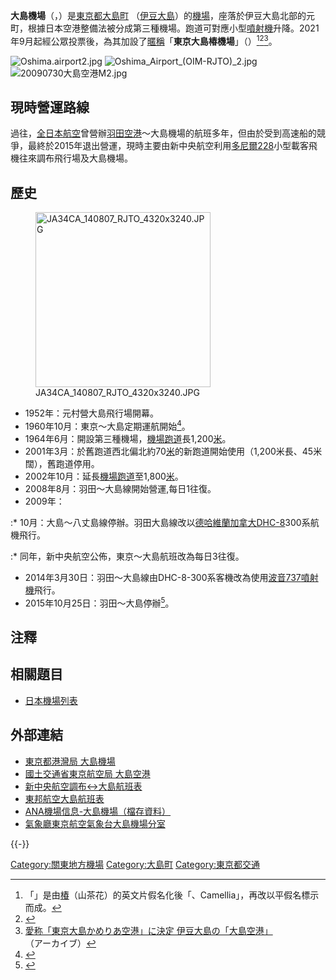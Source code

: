 {{Infobox Airport |
 airport_name = 大島機場<br>Oshima Airport|
 photo = Oshima Airport (OIM-RJTO) 2.jpg |
 type = 商業 |
 run by = [[東京都|東京都]] |
 opened = 1964年6月 |
 city = [[東京都|東京都]][[大島町|大島町]] |
 distance_to_city = |
 elevation = 37.8[[米_(單位)|米]]・124英尺 |
 IATA = OIM |
 ICAO = RJTO |
 coordinates ={{coord|34|46|55|N|139|21|37|E|type:airport}}|
 latd  =  34 | latm  = 46 | lats  = 55 | latNS  = N |
 longd = 139 | longm = 21 | longs = 37 | longEW = E |
 pushpin_map            = Japan |
 pushpin_mapsize        = 250 |
 pushpin_map_caption    = 機場在日本的位置 |
 pushpin_label          = OIM／RJTO |
 pushpin_label_position = right |
 runway1_heading = 03/21 |
 runway1_feet = 5906 |
 runway1_meter = 1800 |
 website =  |
 runway1_surface = 柏油 |
}}
'''大島機場'''（{{jpn|j=大島空港|hg=おおしまくうこう|rm=Ōshima kūkō|f=y}}，{{airport codes|OIM|RJTO}}）是[[東京都|東京都]][[大島町|大島町]] （[[伊豆大島|伊豆大島]]）的[[機場|機場]]，座落於伊豆大島北部的元町，根據日本空港整備法被分成第三種機場。跑道可對應小型[[噴射機|噴射機]]升降。2021年9月起經公眾投票後，為其加設了[[暱稱|暱稱]]「'''東京大島椿機場'''」（{{lang|ja|東京大島かめりあ空港}}）<ref>「{{lang|ja|かめりあ}}」是由[[椿|椿]]（山茶花）的英文片假名化後「{{lang|ja|カメリア}}、Camellia」，再改以平假名標示而成。</ref><ref>{{Cite press release|url=https://www.metro.tokyo.lg.jp/tosei/hodohappyo/press/2021/07/09/04.html|archiveurl=https://web.archive.org/web/20210709095620/https://www.metro.tokyo.lg.jp/tosei/hodohappyo/press/2021/07/09/04.html|language=ja|title=都営大島空港の愛称が決定しました|publisher=東京都港湾局|date=2021-07-09|accessdate=2021-07-09|archivedate=2021-07-09}}</ref><ref>[https://web.archive.org/web/20210906144549/https://www3.nhk.or.jp/news/html/20210905/k10013244941000.html 愛称「東京大島かめりあ空港」に決定 伊豆大島の「大島空港」]（アーカイブ）</ref>。

[[File:Oshima.airport2.jpg|thumb]]
[[File:Oshima_Airport_(OIM-RJTO)_2.jpg|thumb]]
[[File:20090730大島空港M2.jpg|thumb]]

== 現時營運路線 ==
{{Airport-dest-list
| {{flagicon|JPN}}[[新中央航空|新中央航空]] | [[調布飛行場|調布]]
| {{flagicon|JPN}}[[東邦航空|東邦航空]] <ref group="注">使用直升機飛行</ref>| [[三宅島機場|三宅島]]、[[利島村|利島村]] 
|
}}
{{Reflist|group="注"}}

過往，[[全日本航空|全日本航空]]曾營辦[[羽田空港|羽田空港]]～大島機場的航班多年，但由於受到高速船的競爭，最終於2015年退出營運，現時主要由新中央航空利用[[多尼爾228|多尼爾228]]小型載客飛機往來調布飛行場及大島機場。

== 歷史==
[[File:JA34CA_140807_RJTO_4320x3240.JPG|280px]]
* 1952年：元村營大島飛行場開幕。
* 1960年10月：東京～大島定期運航開始<ref>{{Cite web |url=https://www.env.go.jp/park/fujihakone/files/fujihakoneizu-chronologicaltable.pdf |title=富士箱根伊豆国立公園沿革 |access-date=2022-02-06 |archive-date=2022-02-06 |archive-url=https://web.archive.org/web/20220206145937/https://www.env.go.jp/park/fujihakone/files/fujihakoneizu-chronologicaltable.pdf |dead-url=no }}</ref>。
* 1964年6月：開設第三種機場，[[機場跑道|機場跑道]]長1,200[[米_(單位)|米]]。
* 2001年3月：於舊跑道西北偏北約70[[公尺|米]]的新跑道開始使用（1,200米長、45米闊），舊跑道停用。
* 2002年10月：延長[[機場跑道|機場跑道]]至1,800[[米_(單位)|米]]。
* 2008年8月：羽田～大島線開始營運,每日1往復。
* 2009年：
:* 10月：大島～八丈島線停辦。羽田大島線改以[[德哈維蘭加拿大DHC-8|德哈維蘭加拿大DHC-8]]300系航機飛行。
:* 同年，新中央航空公佈，東京～大島航班改為每日3往復。
* 2014年3月30日：羽田～大島線由DHC-8-300系客機改為使用[[波音737|波音737]][[噴射機|噴射機]]飛行。
* 2015年10月25日：羽田～大島停辦<ref>{{Cite news |title=全日空の羽田―大島便、10月25日から運休 |newspaper=[[朝日新聞|朝日新聞]] |date=2015-08-20 |author= |url=http://www.asahi.com/articles/ASH8M5Q3FH8MUTIL03R.html |accessdate= |archive-date=2020-08-15 |archive-url=https://web.archive.org/web/20200815105543/https://www.asahi.com/articles/ASH8M5Q3FH8MUTIL03R.html |dead-url=no }}</ref>。

== 注釋 ==
{{reflist}}

== 相關題目 ==
*[[日本機場列表|日本機場列表]]

== 外部連結 ==
* [https://www.kouwan.metro.tokyo.lg.jp/rito/tmg-airport/oshima/ 東京都港灣局 大島機場] {{Wayback|url=https://www.kouwan.metro.tokyo.lg.jp/rito/tmg-airport/oshima/ |date=20211225014123 }}
* [https://www.cab.mlit.go.jp/tcab/conditions/04_kanto/03_oshima.html 國土交通省東京航空局 大島空港] {{Wayback|url=https://www.cab.mlit.go.jp/tcab/conditions/04_kanto/03_oshima.html |date=20220206134911 }}
* [https://www.central-air.co.jp/timetable.html 新中央航空調布↔大島航班表] {{Wayback|url=https://www.central-air.co.jp/timetable.html |date=20220206085025 }}
* [http://tohoair-tal.jp/ext/timetable.html 東邦航空大島航班表] {{Wayback|url=http://tohoair-tal.jp/ext/timetable.html |date=20220314191848 }}
* [https://web.archive.org/web/20090129154959/http://ana.co.jp/dom/checkin/airport/dms/oim/index.html  ANA機場信息-大島機場（檔存資料）{{ja}}]
* [https://web.archive.org/web/20090707211614/http://www.tokyo-jma.go.jp/home/haneda/oshimakuko/  氣象廳東京航空氣象台大島機場分室{{ja}}]

{{-}}
{{日本機場}}

{{commonscat|Tokyo Ōshima Kameria Kūkō}}
[[Category:關東地方機場|Category:關東地方機場]]
[[Category:大島町|Category:大島町]]
[[Category:東京都交通|Category:東京都交通]]